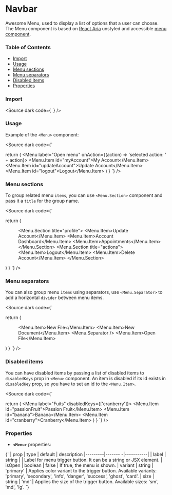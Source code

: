 
<Meta title="Menu docs" of={MenuStories} />

# Navbar

Awesome Menu, used to display a list of options that a user can choose.
The Menu component is based on [React Aria](https://react-spectrum.adobe.com/react-aria/getting-started.html) unstyled and accessible [menu component](https://react-spectrum.adobe.com/react-aria/Menu.html).


### Table of Contents

- [Import](#import)
- [Usage](#usage)
- [Menu sections](#menu-sections)
- [Menu separators](#menu-separators)
- [Disabled items](#disabled-items)
- [Properties](#properties)

### Import

<Source dark code={`
`} />

### Usage

Example of the `<Menu>` component:

<div class="custom-canvas">
  <Story of={MenuStories.BasicMenu} />
</div>

<Source dark code={`

  return (
    <Menu label="Open menu" onAction={(action) => 'selected action: ' + action}>
      <Menu.Item id="myAccount">My Account</Menu.Item>
      <Menu.Item id="updateAccount">Update Account</Menu.Item>
      <Menu.Item id="logout">Logout</Menu.Item>
    </Menu>
  )
}
`} />

### Menu sections

To group related menu `items`, you can use `<Menu.Section>` component and pass it a `title` for the group name.

<div class="custom-canvas">
  <Story of={MenuStories.MenuWithSections} />
</div>

<Source dark code={`

  return (
    <Menu label="Profile">
      <Menu.Section title="profile">
        <Menu.Item>Update Account</Menu.Item>
        <Menu.Item>Account Dashboard</Menu.Item>
        <Menu.Item>Appointments</Menu.Item>
      </Menu.Section>
      <Menu.Section title="actions">
        <Menu.Item>Logout</Menu.Item>
        <Menu.Item>Delete Account</Menu.Item>
      </Menu.Section>
    </Menu>
  )
}
`} />

### Menu separators

You can also group menu `items` using separators, use `<Menu.Separator>` to add a horizontal `divider` between menu items.

<div class="custom-canvas">
  <Story of={MenuStories.MenuWithSeparator} />
</div>

<Source dark code={`

  return (
    <Menu label="File">
      <Menu.Item>New File</Menu.Item>
      <Menu.Item>New Document</Menu.Item>
      <Menu.Separator />
      <Menu.Item>Open File</Menu.Item>
    </Menu>
  )
}
`} />

### Disabled items

You can have disabled items by passing a list of disabled items to `disabledKeys` prop in `<Menu>` component.
An item is disabled if its id exists in `disabledKey` prop, so you have to set an id to the `<Menu.Item>`.

<div class="custom-canvas">
  <Story of={MenuStories.MenuWithDisabledItems} />
</div>

<Source dark code={`

  return (
    <Menu label="Fuits" disabledKeys={['cranberry']}>
      <Menu.Item id="passionFruit">Passion Fruit</Menu.Item>
      <Menu.Item id="banana">Banana</Menu.Item>
      <Menu.Item id="cranberry">Cranberry</Menu.Item>
    </Menu>
  )
}
`} />

### Properties

- **`<Menu>`** properties:

<Markdown>
{`
| prop    | type    | default   | description
|---------|------- -|-----------|
| label   | string  |           | Label for menu trigger button. It can be a string or JSX element.
| isOpen  | boolean | false     | If true, the menu is shown.
| variant | string  | 'primary' | Applies color variant to the trigger button. Available variants: 'primary', 'secondary', 'info', 'danger', 'success', 'ghost', 'card'.
| size    | string  | 'md'      | Applies the size of the trigger button. Available sizes: 'sm', 'md', 'lg'.
`}
</Markdown>


